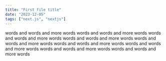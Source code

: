 ```yaml
---
title: "First file title"
date: "2023-12-05"
tags: ["next.js", "nextjs"]
---
```


words and words and more words words and words and more words words and words and more words
words and words and more words words and words and more words words and words and more words
words and words and more words words and words and more words words and words and more words